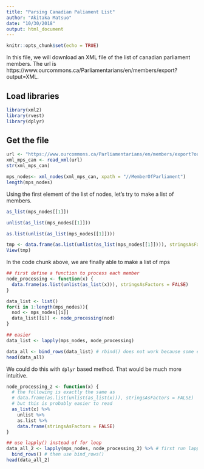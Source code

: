```yaml
---
title: "Parsing Canadian Paliament List"
author: "Akitaka Matsuo"
date: "10/30/2018"
output: html_document
---
```


```r
knitr::opts_chunk$set(echo = TRUE)
```


In this file, we will download an XML file of the list of canadian parliament members. The url is
https://www.ourcommons.ca/Parliamentarians/en/members/export?output=XML.

## Load libraries
```r
library(xml2)
library(rvest)
library(dplyr)
```

## Get the file

```r
url <- "https://www.ourcommons.ca/Parliamentarians/en/members/export?output=XML"
xml_mps_can <- read_xml(url)
str(xml_mps_can)

```



```r
mps_nodes<- xml_nodes(xml_mps_can, xpath = "//MemberOfParliament")
length(mps_nodes)
```

Using the first element of the list of nodes, let's try to make a list of members.

```r
as_list(mps_nodes[[1]])
```

```r
unlist(as_list(mps_nodes[[1]]))
```

```r
as.list(unlist(as_list(mps_nodes[[1]])))
```

```r
tmp <- data.frame(as.list(unlist(as_list(mps_nodes[[1]]))), stringsAsFactors = FALSE)
View(tmp)
```

In the code chunk above, we are finally able to make a list of mps
```r
## first define a function to process each member
node_processing <- function(x) {
  data.frame(as.list(unlist(as_list(x))), stringsAsFactors = FALSE)
}

data_list <- list()
for(i in 1:length(mps_nodes)){
  nod <- mps_nodes[[i]]
  data_list[[i]] <- node_processing(nod)
}

## easier
data_list <- lapply(mps_nodes, node_processing)

data_all <- bind_rows(data_list) # rbind() does not work because some elements are missing for some members. 
head(data_all)
```

We could do this with `dplyr` based method. That would be much more intuitive.
```r

node_processing_2 <- function(x) {
  # the following is exactly the same as 
  # data.frame(as.list(unlist(as_list(x))), stringsAsFactors = FALSE)
  # but this is probably easier to read
  as_list(x) %>% 
    unlist %>% 
    as.list %>% 
    data.frame(stringsAsFactors = FALSE)
}

## use lapply() instead of for loop
data_all_2 <- lapply(mps_nodes, node_processing_2) %>% # first run lapply to the list of nodes
  bind_rows() # then use bind_rows() 
head(data_all_2)
```

